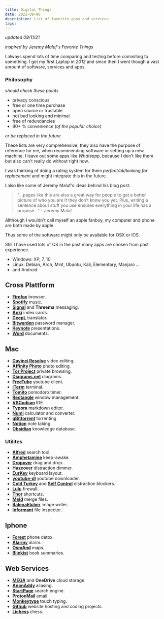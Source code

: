 ```yaml
---
title: Digital Things
date: 2021-09-06
description: List of favorite apps and services.
tags:
---
```


*updated 09/11/21*

*inspired by [Jeremy Maluf](https://jeremymaluf.com/things/)'s Favorite Things*

I always spend lots of time comparing and testing before commiting to something. 
I got my first Laptop in *2012* and since then I went though a vast amount of software, services and apps.


### Philosophy
*should check these points*

- privacy conscious
- free or one time purchase
- open source or trustable
- not bad looking and minimal
- free of redundancies
- 80+ % convenience (*of the popular choice*)

*or be replaced in the future*

These lists are very comprehensive, they also have the purpose of reference for me, when recommending software or setting up a new machine.
I leave out some apps like *Whatsapp*, because I don't like them but also can't really do without right now. 

I was thinking of doing a rating system for them *perfect/ok/looking for replacement* and might integrate this in the future.

I also like some of Jeremy Maluf's ideas behind his blog post:

> "...pages like this are also a great way for people to get a better picture of who you are if they don’t know you yet. 
> Plus, writing a sentence about stuff you use ensures everything in your life has a purpose..." - Jeremy Maluf

Allthough I wouldn't call myself an apple fanboy, my computer and phone are both made by apple.

Thus some of the software might only be available for OSX or IOS.

Still I have used lots of OS in the past many apps are chosen from past experience.
- Windows: XP, 7, 10
- Linux: Debian, Arch, Mint, Ubuntu, Kali, Elementary, Manjaro ...
- and Android

## Cross Plattform

- **[Firefox](https://www.mozilla.org/en-US/firefox/new/)** browser.
- **[Spotify](https://www.spotify.com/])** music.
- **[Signal](https://signal.org/)** and **Threema** messaging.
- **[Anki](https://apps.ankiweb.net/)** index cards.
- **[DeepL](https://www.deepl.com/translator)** translator.
- **[Bitwarden](https://bitwarden.com/)** password manager.
- **[Keynote](https://www.apple.com/keynote/)** presentations.
- **[Word](https://www.microsoft.com/en-us/microsoft-365/word)** documents.



## Mac

- **[Davinci Resolve](https://www.blackmagicdesign.com/products/davinciresolve/)** video editing.
- **[Affinity Photo](https://affinity.serif.com/en-gb/photo/)** photo editing.
- **[Tor Project](https://www.torproject.org/)** private browsing.
- **[Diagrams.net](https://www.diagrams.net/)** diagrams.
- **[FreeTube](https://freetubeapp.io/)** youtube client.
- **[iTerm](https://iterm2.com/)** terminal.
- **[Tomito](https://tomito.app/)** pomodoro timer.
- **[Rectangle](https://rectangleapp.com/)** window management.
- **[VSCodium](https://vscodium.com/)** IDE.
- **[Typora](https://typora.io/)** markdown editor.
- **[Numi](https://numi.app/)** calculator and converter.
- **[qBittorrent](https://www.qbittorrent.org)** torrenting.
- **[Notion](https://www.notion.so/)** note taking.
- **[Obsidian](https://obsidian.md/)** knowledge database.

### Utilites

- **[Alfred](https://www.alfredapp.com/)** search tool.
- **[Amphetamine](https://apps.apple.com/us/app/amphetamine/id937984704?mt=12)** keep-awake.
- **[Dropover](https://dropoverapp.com/)** drag and drop.
- **[Hazeover](https://hazeover.com/github-students.html)** distraction dimmer.
- **[EurKey](https://eurkey.steffen.bruentjen.eu/)** keyboard layout.
- **[youtube-dl](https://youtube-dl.org/)** youtube downloader.
- **[Cold Turkey](https://getcoldturkey.com/)** and **[Self Control]()** distraction blockers.
- **[Lulu](https://objective-see.com/products/lulu.html)** firewall.
- **[Thor](https://apps.apple.com/us/app/thor/id1120999687?mt=12)** shortcuts.
- **[Meld](https://meldmerge.org/)** merge files.
- **[BalenaEtcher](https://www.balena.io/etcher/)** image writer.
- **[Informant](https://informant-app.com/)** file inspector.

## Iphone

- **[Forest](https://www.forestapp.cc/)** phone detox.
- **[Alarmy](https://alar.my/)** alarm.
- **[OsmAnd](https://osmand.net/)** maps.
- **[Blinkist](https://www.blinkist.com/)** book summaries.

## Web Services

- **[MEGA](https://mega.io/)** and **OneDrive** cloud storage.
- **[AnonAddy](https://anonaddy.com/)** aliasing.
- **[StartPage](https://www.startpage.com/)** search engine.
- **[ProtonMail](https://protonmail.com/)** email.
- **[Monkeytype](https://monkeytype.com/)** touch typing.
- **[Github](https://github.com/)** website hosting and coding projects.
- **[Lichess](https://lichess.org/)** chess.

